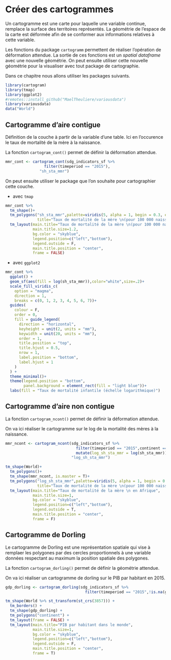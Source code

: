 # Créer des cartogrammes {#cartogramm}

Un cartogramme est une carte pour laquelle une variable continue, remplace la surface des territoires représentés. La géométrie de l'espace de la carte est déformée afin de se conformer aux informations relatives à cette variable.

Les fonctions du package `cartogramm` permettent de réaliser l'opération de déformation attendue. La sortie de ces fonctions est un *spatial dataframe* avec une nouvelle géométrie. On peut ensuite utiliser cette nouvelle géométrie pour la visualiser avec tout package de cartographie.

Dans ce chapitre nous allons utiliser les packages suivants.

```r
library(cartogram)
library(tmap)
library(ggplot2)
#remotes::install_github("MaelTheuliere/variousdata")
library(variousdata)
data("World")
```

## Cartogramme d'aire contigue

Définition de la couche à partir de la variable d'une table. Ici en l'occurence le taux de mortalité de la mère à la naissance.

La fonction `cartogram_cont()` permet de définir la déformation attendue.

```r
mmr_cont <- cartogram_cont(sdg_indicators_sf %>% 
                 filter(timeperiod == "2015"),
               "sh_sta_mmr")
```

On peut ensuite utiliser le package que l'on souhaite pour cartographier cette couche.

- avec `tmap`

```r
mmr_cont %>% 
  tm_shape()+
  tm_polygons("sh_sta_mmr",palette=viridis(5, alpha = 1, begin = 0.3, end = 1, direction = 1, option = "D"),
              title="Taux de mortalité de la mère \n(pour 100 000 naissances)")+
  tm_layout(main.title="Taux de mortalité de la mère \n(pour 100 000 naissances) dans le monde",
            main.title.size=1.2,
            bg.color = "skyblue",
            legend.position=c("left","bottom"),
            legend.outside = F,
            main.title.position = "center",
            frame = FALSE)
```

- avec `ggplot2`

```r
mmr_cont %>% 
  ggplot() +
  geom_sf(aes(fill = log(sh_sta_mmr)),color="white",size=.2)+
  scale_fill_viridis_c(
    option = "magma",
    direction = 1,
    breaks = c(0, 1, 2, 3, 4, 5, 6, 7))+
  guides(
    colour = F,
    order = 0,
    fill = guide_legend(
      direction = "horizontal",
      keyheight = unit(2, units = "mm"),
      keywidth = unit(20, units = "mm"),
      order = 1,
      title.position = "top",
      title.hjust = 0.5,
      nrow = 1,
      label.position = "bottom",
      label.hjust = 1
    )
  ) +
  theme_minimal()+
  theme(legend.position = "bottom",
        panel.background = element_rect(fill = "light blue"))+
  labs(fill = "Taux de mortalité infantile (échelle logarithmique)")

```

## Cartogramme d'aire non contigue

La fonction `cartogram_ncont()` permet de définir la déformation attendue.

On va ici réaliser le cartogramme sur le log de la mortalité des mères à la naissance.

```r
mmr_ncont <- cartogram_ncont(sdg_indicators_sf %>% 
                               filter(timeperiod == "2015",continent == "Africa") %>% 
                               mutate(log_sh_sta_mmr = log(sh_sta_mmr)),
                             "log_sh_sta_mmr")
```


```r
tm_shape(World)+
  tm_polygons()+
  tm_shape(mmr_ncont, is.master = T)+
  tm_polygons("log_sh_sta_mmr",palette=viridis(5, alpha = 1, begin = 0.3, end = 1, direction = 1, option = "D"),
              title="Taux de mortalité de la mère \n(pour 100 000 naissances) en Afrique \néchelle logarithmique")+
  tm_layout(main.title="Taux de mortalité de la mère \n en Afrique",
            main.title.size=1,
            bg.color = "skyblue",
            legend.position=c("left","bottom"),
            legend.outside = T,
            main.title.position = "center",
            frame = F)

```

## Cartogramme de Dorling

Le cartogramme de Dorling est une représentation spatiale qui vise à remplaer les polygones par des cercles proportionnels à une variable données respectant au maximum la position spatiale des polygones.

La fonction `cartogram_dorling()` permet de définir la géométrie attendue.

On va ici réaliser un cartogramme de dorling sur le PIB par habitant en 2015.

```r
gdp_dorling <- cartogram_dorling(sdg_indicators_sf %>%
                                   filter(timeperiod == "2015",!is.na(gdp_per_cap)),"gdp_per_cap")

```


```r
tm_shape(World %>% st_transform(st_crs(3857))) + 
  tm_borders() +
  tm_shape(gdp_dorling) + 
  tm_polygons("continent") +
  tm_layout(frame = FALSE) +
  tm_layout(main.title="PIB par habitant dans le monde",
            main.title.size=1,
            bg.color = "skyblue",
            legend.position=c("left","bottom"),
            legend.outside = F,
            main.title.position = "center",
            frame = T)
```

